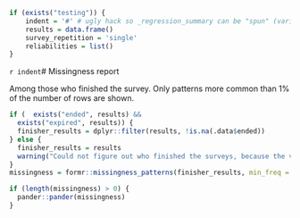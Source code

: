 ```r
if (exists("testing")) {
	indent = '#' # ugly hack so _regression_summary can be "spun" (variables included via `r ` have to be available)
	results = data.frame()
	survey_repetition = 'single'
	reliabilities = list()
}
```


`r indent`# Missingness report

Among those who finished the survey. Only patterns more common than 1% of the number of rows are shown.

```r
if (  exists("ended", results) &&
  exists("expired", results)) {
  finisher_results = dplyr::filter(results, !is.na(.data$ended))
} else {
  finisher_results = results
  warning("Could not figure out who finished the surveys, because the variables expired and ended were missing.")
}
missingness = formr::missingness_patterns(finisher_results, min_freq = ceiling(0.01*nrow(results)))
```
```r
if (length(missingness) > 0) {
  pander::pander(missingness)
}
```

